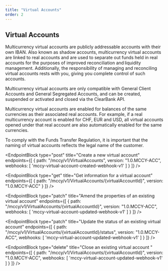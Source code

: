 ```yaml
---
title: "Virtual Accounts"
order: 2
---
```



## Virtual Accounts

Multicurrency virtual accounts are publicly addressable accounts with their own IBAN. Also known as shadow accounts, multicurrency virtual accounts are linked to real accounts and are used to separate out funds held in real accounts for the purposes of improved reconciliation and liquidity management. Additionally, the responsibility of managing and reconciling virtual accounts rests with you, giving you complete control of such accounts.

Multicurrency virtual accounts are only compatible with General Client Accounts and General Segregated Accounts, and can be created, suspended or activated and closed via the ClearBank API.

Multicurrency virtual accounts are enabled for balances of the same currencies as their associated real accounts. For example, if a real multicurrency account is enabled for CHF, EUR and USD, all virtual accounts opened under that real account are also automatically enabled for the same currencies.

To comply with the Funds Transfer Regulation, it is important that the naming of virtual accounts reflects the legal name of the customer.

<EndpointBlock
  type="post"
  title="Create a new virtual account"
  endpoints={[
    {
      path: "/mccy/v1/VirtualAccounts",
      version: "1.0.MCCY-ACC",
      webhooks: [
        'mccy-virtual-account-created-webhook-v1'
      ]
    }
  ]}
/>

<EndpointBlock
  type="get"
  title="Get information for a virtual account"
  endpoints={[
    {
      path: "/mccy/v1/VirtualAccounts/{virtualAccountId}",
      version: "1.0.MCCY-ACC"
    }
  ]}
/>

<EndpointBlock
  type="patch"
  title="Amend the properties of an existing virtual account"
  endpoints={[
    {
      path: "/mccy/v1/VirtualAccounts/{virtualAccountId}",
      version: "1.0.MCCY-ACC",
      webhooks: [
        'mccy-virtual-account-updated-webhook-v1'
      ]
    }
  ]}
/>

<EndpointBlock
  type="patch"
  title="Update the status of an existing virtual account"
  endpoints={[
    {
      path: "/mccy/v1/VirtualAccounts/{virtualAccountId}/status",
      version: "1.0.MCCY-ACC",
      webhooks: [
        'mccy-virtual-account-updated-webhook-v1'
      ]
    }
  ]}
/>

<EndpointBlock
  type="delete"
  title="Close an existing virtual account "
  endpoints={[
    {
      path: "/mccy/v1/VirtualAccounts/{virtualAccountId}",
      version: "1.0.MCCY-ACC",
      webhooks: [
        'mccy-virtual-account-updated-webhook-v1'
      ]
    }
  ]}
/>
